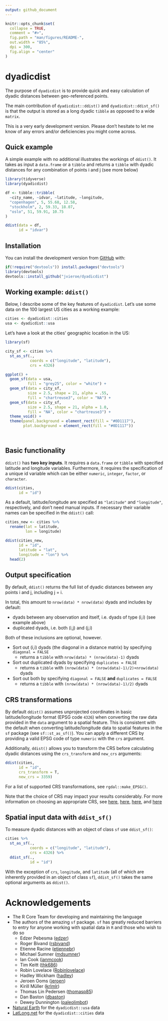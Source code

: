 ```yaml
---
output: github_document
---
```


<!-- README.md is generated from README.Rmd. Please edit that file -->

```r
knitr::opts_chunk$set(
  collapse = TRUE,
  comment = "#>",
  fig.path = "man/figures/README-",
  out.width = "85%",
  dpi = 300,
  fig.align = "center"
)
```

# dyadicdist

<!-- badges: start -->
<!-- badges: end -->

The purpose of `dyadicdist` is to provide quick and easy calculation of dyadic distances between geo-referenced points.

The main contribution of `dyadicdist::ddist()` and `dyadicdist::ddist_sf()` is that the output is stored as a long dyadic `tibble` as opposed to a wide `matrix`.

This is a very early development version. Please don't hesitate to let me know of any errors and/or deficiencies you might come across.

## Quick example
A simple example with no additional illustrates the workings of `ddist()`. It takes as input a `data.frame` or a `tibble` and returns a `tibble` with dyadic distances for any combination of points i and j (see more below)

```r
library(tidyverse)
library(dyadicdist)

df <- tibble::tribble(
  ~city_name, ~idvar, ~latitude, ~longitude,
  "copenhagen", 5, 55.68, 12.58,
  "stockholm", 2, 59.33, 18.07,
  "oslo", 51, 59.91, 10.75
)

ddist(data = df,
      id = "idvar")

```


## Installation

You can install the development version from [GitHub](https://github.com/) with:

``` r
if(!require("devtools")) install.packages("devtools")
library(devtools)
devtools::install_github("jvieroe/dyadicdist")
```
## Working example: `ddist()`

Below, I describe some of the key features of `dyadicdist`. Let's use some data on the 100 largest US cities as a working example:

```r
cities <- dyadicdist::cities
usa <- dyadicdist::usa

```

Let's have a look at the cities' geographic location in the US:

```r
library(sf)

city_sf <- cities %>%
  st_as_sf(.,
           coords = c("longitude", "latitude"),
           crs = 4326)

ggplot() +
  geom_sf(data = usa,
          fill = "grey25", color = "white") +
  geom_sf(data = city_sf,
          size = 2.5, shape = 21, alpha = .55,
          fill = "chartreuse3", color = "NA") +
  geom_sf(data = city_sf,
          size = 2.5, shape = 21, alpha = 1.0,
          fill = "NA", color = "chartreuse3") +
  theme_void() +
  theme(panel.background = element_rect(fill = "#0D1117"),
        plot.background = element_rect(fill = "#0D1117"))

  

```

## Basic functionality
`ddist()` has __two key inputs__. It requires a `data.frame` or `tibble` with specified latitude and longitude variables. Furthermore, it requires the specification of a unique id variable which can be either `numeric`, `integer`, `factor`, or `character`.

```r
ddist(cities,
      id = "id")

```
As a default, latitude/longitude are specified as `"latitude"` and `"longitude"`, respectively, and don't need manual inputs. If necessary their variable names can be specified in the `ddist()` call:

```r
cities_new <- cities %>%
  rename(lat = latitude,
         lon = longitude)

ddist(cities_new,
      id = "id",
      latitude = "lat",
      longitude = "lon") %>%
  head(2)

```

## Output specification
By default, `ddist()` returns the full list of dyadic distances between any points i and j, including j = i. 

In total, this amount to `nrow(data) * nrow(data)` dyads and includes by default:

* dyads between any observation and itself, i.e. dyads of type (i,i) (see example above)
* duplicated dyads, i.e. both (i,j) and (j,i)

Both of these inclusions are optional, however. 

* Sort out (i,i) dyads (the diagonal in a distance matrix) by specifying `diagonal = FALSE`
    + returns a `tibble` with `nrow(data) * (nrow(data)-1)` dyads
* Sort out duplicated dyads by specifying `duplicates = FALSE`
    + returns a `tibble` with `(nrow(data) * (nrow(data)-1)/2)+nrow(data)` dyads
* Sort out both by specifying `diagonal = FALSE` __and__ `duplicates = FALSE`
    + returns a `tibble` with `(nrow(data) * (nrow(data)-1)/2)` dyads


## CRS transformations
By default `ddist()` assumes unprojected coordinates in basic latitude/longitude format (EPSG code `4326`) when converting the raw data provided in the `data` argument to a spatial feature. This is consistent with the default when converting latitude/longitude data to spatial features in the `sf` package (see `sf::st_as_sf()`). You can apply a different CRS by providing a valid EPSG code of type `numeric` with the `crs` argument.

Additionally, `ddist()` allows you to transform the CRS before calculating dyadic distances using the `crs_transform` and `new_crs` arguments:

```r
ddist(cities,
      id = "id",
      crs_transform = T,
      new_crs = 3359)

```

For a list of supported CRS transformations, see `rgdal::make_EPSG()`.

Note that the choice of CRS may impact your results considerably. For more information on choosing an appropriate CRS, see [here](https://www.earthdatascience.org/courses/earth-analytics/spatial-data-r/intro-to-coordinate-reference-systems/), [here](https://docs.qgis.org/3.4/en/docs/gentle_gis_introduction/coordinate_reference_systems.html), [here](https://www.nceas.ucsb.edu/sites/default/files/2020-04/OverviewCoordinateReferenceSystems.pdf), and [here](http://www.geo.hunter.cuny.edu/~jochen/gtech201/lectures/lec6concepts/map%20coordinate%20systems/how%20to%20choose%20a%20projection.htm)


## Spatial input data with `ddist_sf()`
To measure dyadic distances with an object of class `sf` use `ddist_sf()`:

```r
cities %>%
  st_as_sf(.,
           coords = c("longitude", "latitude"),
           crs = 4326) %>%
  ddist_sf(.,
           id = "id")

```
With the exception of `crs`, `longitude`, and `latitude` (all of which are inherently provided in an object of class `sf`), `ddist_sf()` takes the same optional arguments as `ddist()`.

# Acknowledgements

* The R Core Team for developing and maintaining the language
* The authors of the amazing `sf` package. `sf` has greatly reduced barriers to entry for anyone working with spatial data in `R` and those who wish to do so 
    + Edzer Pebesma ([edzer](https://github.com/edzer))
    + Roger Bivand ([rsbivand](https://github.com/rsbivand))
    + Etienne Racine ([etiennebr](https://github.com/etiennebr))
    + Michael Sumner ([mdsumner](https://github.com/mdsumner))
    + Ian Cook ([ianmcook](https://github.com/ianmcook))
    + Tim Keitt ([thk686](https://github.com/thk686))
    + Robin Lovelace ([Robinlovelace](https://github.com/Robinlovelace))
    + Hadley Wickham ([hadley](https://github.com/hadley))
    + Jeroen Ooms ([jeroen](https://github.com/jeroen))
    + Kirill Müller ([krlmlr](https://github.com/krlmlr))
    + Thomas Lin Pedersen ([thomasp85](https://github.com/thomasp85))
    + Dan Baston ([dbaston](https://github.com/dbaston))
    + Dewey Dunnington ([paleolimbot](https://github.com/paleolimbot))
* [Natural Earth](https://www.naturalearthdata.com/) for the `dyadicdist::usa` data
* [LatLong.net](https://www.latlong.net/category/cities-236-15.html) for the `dyadicdist::cities` data
